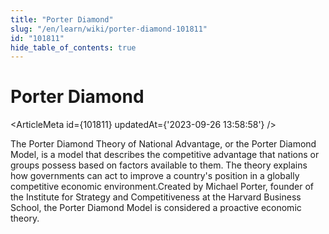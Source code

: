 ```yaml
---
title: "Porter Diamond"
slug: "/en/learn/wiki/porter-diamond-101811"
id: "101811"
hide_table_of_contents: true
---
```



# Porter Diamond

<ArticleMeta id={101811} updatedAt={'2023-09-26 13:58:58'} />
<div className='border-solid border-b border-t-0 my-4 border-[var(--ifm-color-gray-300)]' />

The Porter Diamond Theory of National Advantage, or the Porter Diamond Model, is a model that describes the competitive advantage that nations or groups possess based on factors available to them. The theory explains how governments can act to improve a country's position in a globally competitive economic environment.Created by Michael Porter, founder of the Institute for Strategy and Competitiveness at the Harvard Business School, the Porter Diamond Model is considered a proactive economic theory.
